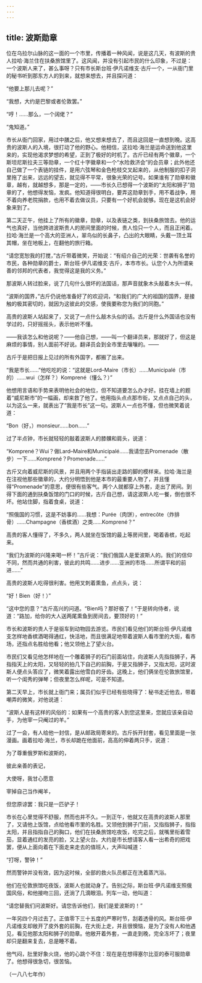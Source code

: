 ```yaml
---
---
---
```

title: 波斯勋章
---



位在乌拉尔山脉的这一面的一个市里，传播着一种风闻，说是这几天，有波斯的贵人拉哈·海兰住在扶桑旅馆里了。这风闻，并没有引起市民的什么印象，不过是：一个波斯人来了，甚么事呀？只有市长斯台班·伊凡诺维支·古斤一个，一从衙门里的秘书听到那东方人的到来，就想来想去，并且探问道：

“他要上那儿去呢？”

“我想，大约是巴黎或者伦敦罢。”

“哼！……那么，一个阔佬？”

“鬼知道。”

市长从衙门回家，用过中膳之后，他又想来想去了，而且这回是一直想到晚。这高贵的波斯人的入境，很打动了他的野心。他相信，这拉哈·海兰是运命送到他这里来的，实现他渴求梦想的希望，正到了极好的时机了。古斤已经有两个徽章，一个斯坦尼斯拉夫三等勋章，一个红十字徽章和一个“水险救济会”的会员章；此外他还自己做了一个表链的挂件，是用六弦琴和金色枪枝交叉起来的，从他制服的扣子洞里拖了出来，远远的望去，就见得不平常，很象光荣的记号。如果谁有了勋章和徽章，越有，就越想多，那是一定的，——市长久已想得一个波斯的“太阳和狮子”勋章的了，他想得发恼，发疯。他知道得很明白，要弄这勋章到手，用不着战争，用不着向养老院捐款，也用不着去做议员，只要有一个好机会就够。现在是这机会好象来到了。

第二天正午，他挂上了所有的徽章，勋章，以及表链之类，到扶桑旅馆去。他的运气也真好，当他跨进波斯贵人的房间里面的时候，贵人恰只一个人，而且正闲着。拉哈·海兰是一个高大的亚洲人，翠鸟似的长鼻子，凸出的大眼睛，头戴一顶土耳其帽，坐在地板上，在翻他的旅行箱。

“请您宽恕我的打搅，”古斤带着微笑，开始说：“有绍介自己的光荣：世袭有名誉的市民，各种勋章的爵士，斯台班·伊凡诺维支·古斤，本市市长。认您个人为所谓亲善的邻邦的代表者，我觉得这是我的义务。”

那波斯人转过脸来，说了几句什么很坏的法国话，那声音就象木头敲着木头一样。

“波斯的国界，”古斤仍说他准备好了的欢迎词，“和我们的广大的祖国的国界，是接触的极其密切的，就因为这彼此的交感，使我要称您为我们的同胞。”

高贵的波斯人站起来了，又说了一点什么敲木头似的话。古斤是什么外国话也没有学过的，只好摇摇头，表示他听不懂。

——我该怎么和他说呢？——他自己想，——叫一个翻译员来，那就好了，但这是麻烦的事情，别人面前不好说。翻译员会到全市里去嚷嚷的。——

古斤于是把日报上见过的所有外国字，都搬了出来。

“我是市长……”他吃吃的说：“这就是Lord–Maire（市长）……Municipalé（市的）……wui（怎样？）Komprené（懂么？）”

他想用言语和手势来表明他社会的地位，但不知道要怎么办才好。挂在墙上的题着“威尼斯市”的一幅画，却来救了他了。他用指头点点那市街，又点点自己的头，以为这么一来，就表出了“我是市长”这一句。波斯人一点也不懂，但也微笑着说道：

“Bon（好，）monsieur……bon……”

过了半点钟，市长就轻轻的敲着波斯人的膝髁和肩头，说道：

“Komprené？Wui？做Lard–Maire和Municipalé……我请您去Promenade（散步）一下……Komprené？Promenade……”

古斤又向着威尼斯的风景，并且用两个手指装出走路的脚的模样来。拉哈·海兰是在注视他那些徽章的，大约分明悟到他是本市的最重要人物了，并且懂得“Promenade”的意思，便很有些客气。两个人就都穿上外套，走出了房间。到得下面的通到扶桑饭馆的门口的时候，古斤自己想，请这波斯人吃一餐，倒也很不坏。他站住脚，指着食桌，说道：

“照俄国的习惯，这是不妨事的……我想：Purée（肉饼），entrecôte（炸排骨）……Champagne（香槟酒）之类……Komprené？”

高贵的客人懂得了，不多久，两人就坐在饭馆的最上等房间里，喝着香槟，吃起来。

“我们为波斯的兴隆来喝一杯！”古斤说：“我们俄国人是爱波斯人的。我们的信仰不同，然而共通的利害，彼此的共鸣……进步……亚洲的市场……所谓平和的前进……”

高贵的波斯人吃得很利害。他用叉刺着熏鱼，点点头，说：

“好！Bien（好！）”

“这中您的意？”古斤高兴的问道。“Bien吗？那好极了！”于是转向侍者，说道：“路加，给你的大人送两尾熏鱼到房间去，要顶好的！”

市长和波斯的贵人于是驱车到动物园去游览。市民们看见他们的斯台班·伊凡诺维支怎样地香槟酒喝得通红，快活地，而且很满足地带着波斯人看市里的大街，看市场，还指点名胜给他看；他又领他上了望火台。

市民们又看见他怎样地在一个雕着狮子的石门前面站住，向波斯人先指指狮子，再指指天上的太阳，又轻轻的拍几下自己的前胸，于是又指狮子，又指太阳，这时波斯人便点头答应了，微笑着露出他雪白的牙齿。这晚上，他们俩坐在伦敦旅馆里，听一个闺秀的弹琴；但夜里怎么样呢，可是不知道。

第二天早上，市长就上衙门来；属员们似乎已经有些晓得了：秘书走近他去，带着嘲弄的微笑，对他说道：

“波斯人是有这样的风俗的：如果有一个高贵的客人到您这里来，您就应该亲自动手，为他宰一只阉过的羊。”

过了一会，有人给他一封信，是从邮政局寄来的。古斤拆开封套，看见里面是一张漫画。画着拉哈·海兰，市长却跪在他面前，高高的伸着两只手，说道：

为了尊重俄罗斯和波斯的，

彼此亲善的表记，

大使呀，我甘心愿意

宰掉自己当作阉羊，

但您原谅罢：我只是一匹驴子！

市长在心里觉得不舒服，然而也并不久。一到正午，他就又在高贵的波斯人那里了，又请他上饭馆，点给他看市里的名胜。又领他到狮子门前，又指指狮子，指指太阳，并且指指自己的胸口，他们在扶桑旅馆吃夜饭，吃完之后，就嘴里衔着雪茄，显着通红的发亮的脸，又上望火台。大约是市长想请客人看一出希奇的把戏罢，便从上面向着在下面走来走去的值班人，大声叫喊道：

“打呀，警钟！”

然而警钟并没有效，因为这时候，全部的救火队员都正在洗着蒸汽浴。

他们在伦敦旅馆吃夜饭，波斯人也就动身了。告别之际，斯台班·伊凡诺维支照俄国风俗，和他接吻三回，还淌了几滴眼泪。列车一动，他叫道：

“请您替我们问波斯好。请您告诉他们，我们是爱波斯的！”

一年另四个月过去了。正值零下三十五度的严寒时节，刮着透骨的风。斯台班·伊凡诺维支却敞开了皮外套的前胸，在大街上走，并且很懊恼，是为了没有人和他遇见，看见他那太阳和狮子的勋章。他敞开着外套，一直走到晚，完全冻坏了；夜里却只是翻来复去，总是睡不着。

他气闷，肚里好象火烧，他的心跳个不住：现在是在想得塞尔比亚的泰可服勋章了。他想得很急切，很苦恼。

（一八八七年作）